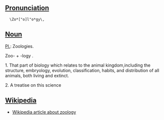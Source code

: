 ==[[Pronunciation]]==

   \Zo*["o]l"o*gy\, 

==[[Noun]]==

[[Pl.]]: Zoologies.

Zoo- + -logy .

1. That part of biology which relates to the animal kingdom,including the structure, embryology, evolution, classification, habits, and distribution of all animals, both living and extinct.

2. A treatise on this science

==[[Wikipedia]]==

*[[W:zoology |  Wikipedia article about zoology]]